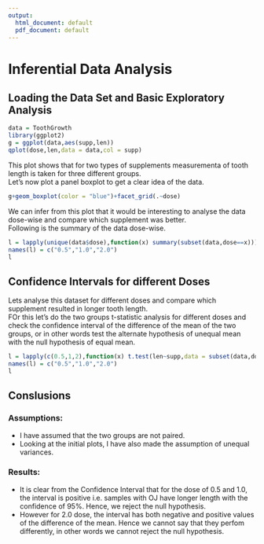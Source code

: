 ```yaml
---
output:
  html_document: default
  pdf_document: default
---
```

Inferential Data Analysis
====================================

## Loading the Data Set and Basic Exploratory Analysis   
```r
data = ToothGrowth
library(ggplot2)
g = ggplot(data,aes(supp,len))
qplot(dose,len,data = data,col = supp)
```

This plot shows that for two types of supplements measurementa of tooth length is taken for three different groups.  
Let's now plot a panel boxplot to get a clear idea of the data.  
```r
g+geom_boxplot(color = "blue")+facet_grid(.~dose)
```

We can infer from this plot that it would be interesting to analyse the data dose-wise and compare which supplement was better.  
Following is the summary of the data dose-wise.
```r
l = lapply(unique(data$dose),function(x) summary(subset(data,dose==x)))
names(l) = c("0.5","1.0","2.0")
l
```

## Confidence Intervals for different Doses  

Lets analyse this dataset for different doses and compare which supplement resulted in longer tooth length.  
FOr this let's do the two groups t-statistic analysis for different doses and check the confidence interval of the difference of the mean of the two groups, or in other words test the alternate hypothesis of unequal mean with the null hypothesis of equal mean.  
```r
l = lapply(c(0.5,1,2),function(x) t.test(len~supp,data = subset(data,dose == x),paired = F,var.equal = F)$conf)
names(l) = c("0.5","1.0","2.0")
l
```

## Conslusions  
### Assumptions:  
- I have assumed that the two groups are not paired.  
- Looking at the initial plots, I have also made the assumption of unequal variances.  

### Results:  
- It is clear from the Confidence Interval that for the dose of 0.5 and 1.0, the interval is positive i.e. samples with OJ have longer length with the confidence of 95%. Hence, we reject the null hypothesis.  
- However for 2.0 dose, the interval has both negative and positive values of the difference of the mean. Hence we cannot say that they perfom differently, in other words we cannot reject the null hypothesis.  
